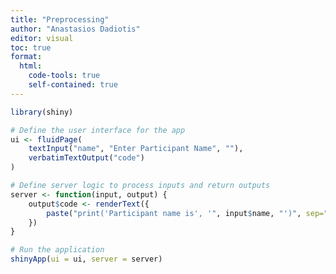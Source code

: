 ```yaml
---
title: "Preprocessing"
author: "Anastasios Dadiotis"
editor: visual
toc: true
format:
  html:
    code-tools: true
    self-contained: true
---
```


```r

library(shiny)

# Define the user interface for the app
ui <- fluidPage(
    textInput("name", "Enter Participant Name", ""),
    verbatimTextOutput("code")
)

# Define server logic to process inputs and return outputs
server <- function(input, output) {
    output$code <- renderText({
        paste("print('Participant name is', '", input$name, "')", sep="")
    })
}

# Run the application
shinyApp(ui = ui, server = server)
```
